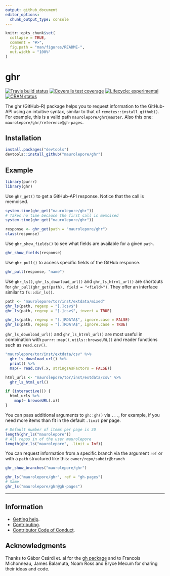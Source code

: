 ```yaml
---
output: github_document
editor_options: 
  chunk_output_type: console
---
```


<!-- README.md is generated from README.Rmd. Please edit that file -->

```r
knitr::opts_chunk$set(
  collapse = TRUE,
  comment = "#>",
  fig.path = "man/figures/README-",
  out.width = "100%"
)
```

# ghr

<!-- badges: start -->
[![Travis build status](https://travis-ci.org/maurolepore/ghr.svg?branch=master)](https://travis-ci.org/maurolepore/ghr)
[![Coveralls test coverage](https://coveralls.io/repos/github/maurolepore/ghr/badge.svg)](https://coveralls.io/r/maurolepore/ghr?branch=master)
[![Lifecycle: experimental](https://img.shields.io/badge/lifecycle-experimental-orange.svg)](https://www.tidyverse.org/lifecycle/#experimental)
[![CRAN status](https://www.r-pkg.org/badges/version/ghr)](https://cran.r-project.org/package=ghr)
<!-- badges: end -->

The ghr (GitHub-R) package helps you to request information to the GitHub-API using an intuitive syntax, similar to that of `remotes::install_github()`. For example, this is a valid path `maurolepore/ghr@master`. Also this one: `maurolepore/ghr/reference@gh-pages`.

## Installation

``` R
install.packages("devtools")
devtools::install_github("maurolepore/ghr")
```

## Example

```r
library(purrr)
library(ghr)
```

Use `ghr_get()` to get a GitHub-API response. Notice that the call is memoised.

```r
system.time(ghr_get("maurolepore/ghr"))
# Takes no time because the first call is memoised
system.time(ghr_get("maurolepore/ghr"))

response <- ghr_get(path = "maurolepore/ghr")
class(response)
```

Use `ghr_show_fields()` to see what fields are available for a given `path`.

```r
ghr_show_fields(response)
```

Use `ghr_pull()` to access specific fields of the GitHub response.

```r
ghr_pull(response, "name")
```

Use `ghr_ls()`, `ghr_ls_download_url()` and `ghr_ls_htrml_url()` are shortcuts for `ghr_pull(ghr_get(path), field = "<field>")`. They offer an interface similar to `fs::dir_ls()`.

```r
path <- "maurolepore/tor/inst/extdata/mixed"
ghr_ls(path, regexp = "[.]csv$")
ghr_ls(path, regexp = "[.]csv$", invert = TRUE)

ghr_ls(path, regexp = "[.]RDATA$", ignore.case = FALSE)
ghr_ls(path, regexp = "[.]RDATA$", ignore.case = TRUE)
```

`ghr_ls_download_url()` and `ghr_ls_htrml_url()` are most useful in combination with `purrr::map()`, `utils::browseURL()` and reader functions such as `read.csv()`.

```r
"maurolepore/tor/inst/extdata/csv" %>% 
  ghr_ls_download_url() %>% 
  print() %>% 
  map(~ read.csv(.x, stringsAsFactors = FALSE))
```

```r
html_urls <- "maurolepore/tor/inst/extdata/csv" %>% 
  ghr_ls_html_url()

if (interactive()) {
  html_urls %>% 
    map(~ browseURL(.x))
}
```

You can pass additional arguments to `gh::gh()` via `...`, for example, if you need more items than fit in the default `.limit` per page.

```r
# Default number of items per page is 30
length(ghr_ls("maurolepore"))
# All repos in of the user maurolepore
length(ghr_ls("maurolepore", .limit = Inf))
```

You can request information from a specific branch via the argument `ref` or with a `path` structured like this: `owner/repo/subdir@branch`

```r
ghr_show_branches("maurolepore/ghr")

ghr_ls("maurolepore/ghr", ref = "gh-pages")
# Same
ghr_ls("maurolepore/ghr@gh-pages")
```

---

## Information

* [Getting help](SUPPORT.md).
* [Contributing](CONTRIBUTING.md).
* [Contributor Code of Conduct](CODE_OF_CONDUCT.md).

## Acknowledgments

Thanks to Gábor Csárdi et. al for the [gh package](https://github.com/maurolepore/ghr) and to Francois Michonneau, James Balamuta, Noam Ross and Bryce Mecum for sharing their ideas and code.
